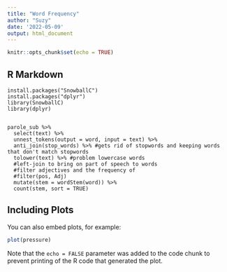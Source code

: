 ```yaml
---
title: "Word Frequency"
author: "Suzy"
date: '2022-05-09'
output: html_document
---
```


```r
knitr::opts_chunk$set(echo = TRUE)
```

## R Markdown


```Finding
install.packages("SnowballC")
install.packages("dplyr")
library(SnowballC)
library(dplyr)
  

parole_sub %>%
  select(text) %>%
  unnest_tokens(output = word, input = text) %>%
  anti_join(stop_words) %>% #gets rid of stopwords and keeping words that don't match stopwords 
  tolower(text) %>% #problem lowercase words
  #left-join to bring on part of speech to words
  #filter adjectives and the frequency of 
  #filter(pos, Adj)
  mutate(stem = wordStem(word)) %>%
  count(stem, sort = TRUE)

```

## Including Plots

You can also embed plots, for example:

```r
plot(pressure)
```

Note that the `echo = FALSE` parameter was added to the code chunk to prevent printing of the R code that generated the plot.
